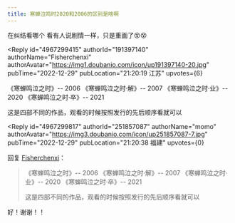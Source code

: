 ```yaml
---
title: 寒蝉泣鸣时2020和2006的区别是啥啊
---
```



<Forum groupName="动画番剧" groupUrl="https://www.douban.com/group/596353/" archivedAt="2025-05-16T14:51:38.897Z">
  <Post
    id="280846018"
    title="寒蝉泣鸣时2020和2006的区别是啥啊"
    url="https://www.douban.com/group/topic/280846018/?_spm_id=MjUxODU3MDg3"
    pubTime="2024-04-17"
    highlightUserId="191397140"
  >
在纠结看哪个 看有人说剧情一样，只是重画了😵😵

<Reply
  id="4967299415"
  authorId="191397140"
  authorName="Fisherchenxi"
  authorAvatar="https://img1.doubanio.com/icon/up191397140-20.jpg"
  pubTime="2022-12-29"
  pubLocation="21:20:19 江苏"
  upvotes={6}
>
《寒蝉鸣泣之时》\-- 2006 《寒蝉鸣泣之时·解》\-- 2007
《寒蝉鸣泣之时·业》\-- 2020 《寒蝉鸣泣之时·卒》\-- 2021

这是四部不同的作品，观看的时候按照发行的先后顺序看就可以
</Reply>

<Reply
  id="4967299817"
  authorId="251857087"
  authorName="momo"
  authorAvatar="https://img3.doubanio.com/icon/up251857087-7.jpg"
  pubTime="2022-12-29"
  pubLocation="21:20:38 福建"
  upvotes={0}
>
回复 [Fisherchenxi](https://www.douban.com/people/191397140/)：
 > 《寒蝉鸣泣之时》\-- 2006 《寒蝉鸣泣之时·解》\-- 2007
> 《寒蝉鸣泣之时·业》\-- 2020 《寒蝉鸣泣之时·卒》\-- 2021
> 
> 这是四部不同的作品，观看的时候按照发行的先后顺序看就可以

好！谢谢！！
</Reply>
  </Post>
</Forum>

